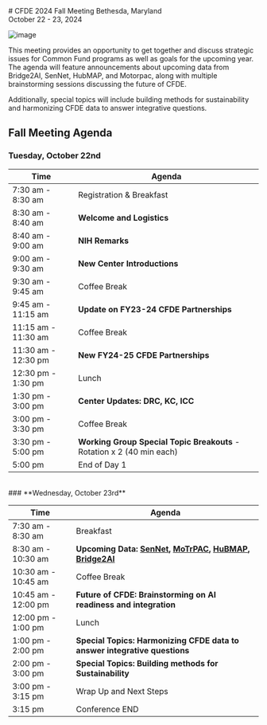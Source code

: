 

<div className="my-4">
# CFDE 2024 Fall Meeting
Bethesda, Maryland<br/>
October 22 - 23, 2024

![image](https://cfde-drc.s3.amazonaws.com/assets/img/cfde-fall-2024.png)

This meeting provides an opportunity to get together and discuss strategic issues for Common Fund programs as well as goals for the upcoming year. 
The agenda will feature announcements about upcoming data from Bridge2AI, SenNet, HubMAP, and Motorpac, along with multiple brainstorming sessions discussing the future of CFDE.

Additionally, special topics will include building methods for sustainability and harmonizing CFDE data to answer integrative questions. 
<br/>
## **Fall Meeting Agenda**


### **Tuesday, October 22nd**

| Time                     |  Agenda                                            |
|--------------------------|----------------------------------------------|
| 7:30 am   -   8:30 am    | Registration & Breakfast                     |
| 8:30 am   -   8:40 am    | **Welcome and Logistics**                        |
| 8:40 am   -   9:00 am    | **NIH Remarks**                                  |
| 9:00 am   -   9:30 am    | **New Center Introductions**                     |
| 9:30 am   -   9:45 am    | Coffee Break                                 |
| 9:45 am   -   11:15 am   | **Update on FY23-24 CFDE Partnerships**          |
| 11:15 am  -   11:30 am   | Coffee Break                                 |
| 11:30 am  -   12:30 pm   | **New FY24-25 CFDE Partnerships**                |
| 12:30 pm  -   1:30 pm    | Lunch                                        |
| 1:30 pm   -   3:00 pm    | **Center Updates: DRC, KC, ICC**                 |
| 3:00 pm   -   3:30 pm    | Coffee Break                                 |
| 3:30 pm   -   5:00 pm    | **Working Group Special Topic Breakouts**  - Rotation x 2 (40 min each) |
| 5:00 pm                  | End of Day 1                                 |

<br />
### **Wednesday, October 23rd**

| Time                     |   Agenda                                           |
|--------------------------|----------------------------------------------|
| 7:30 am   -    8:30 am     | Breakfast                                                          |
| 8:30 am   -    10:30 am    | **Upcoming Data: <a href="https://info.cfde.cloud/dcc/SenNet" target="_blank" rel="noopener noreferrer" title="Opens in a new tab">SenNet</a>, <a href="https://info.cfde.cloud/dcc/MoTrPAC" target="_blank" rel="noopener noreferrer">MoTrPAC</a>, <a href="https://info.cfde.cloud/dcc/HuBMAP" target="_blank" rel="noopener noreferrer">HuBMAP</a>, <a href="https://info.cfde.cloud/dcc/Bridge2AI" target="_blank" rel="noopener noreferrer">Bridge2AI</a>**                  |
| 10:30 am  -    10:45 am    | Coffee Break                                                       |
| 10:45 am  -    12:00 pm    | **Future of CFDE: Brainstorming on AI readiness and integration**      |
| 12:00 pm  -    1:00 pm     | Lunch                                                              |
| 1:00 pm   -    2:00 pm     | **Special Topics: Harmonizing CFDE data to answer integrative questions** |
| 2:00 pm   -    3:00 pm     | **Special Topics: Building methods for Sustainability**                |
| 3:00 pm   -    3:15 pm     | Wrap Up and Next Steps                                             |
| 3:15 pm                 | Conference END                                                     |

</div>